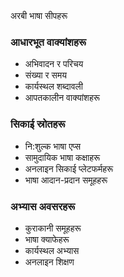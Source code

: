 <ContentSection>
  <IconHeading icon="language">अरबी भाषा सीपहरू</IconHeading>

### आधारभूत वाक्यांशहरू

- अभिवादन र परिचय
- संख्या र समय
- कार्यस्थल शब्दावली
- आपतकालीन वाक्यांशहरू

### सिकाई स्रोतहरू

- नि:शुल्क भाषा एप्स
- सामुदायिक भाषा कक्षाहरू
- अनलाइन सिकाई प्लेटफर्महरू
- भाषा आदान-प्रदान समूहहरू

### अभ्यास अवसरहरू

- कुराकानी समूहहरू
- भाषा क्याफेहरू
- कार्यस्थल अभ्यास
- अनलाइन शिक्षण

<MoreInfoButton href="/ne/skills-learning/arabic-learning" text="भाषा कक्षाहरू खोज्नुहोस्" />
</ContentSection>
